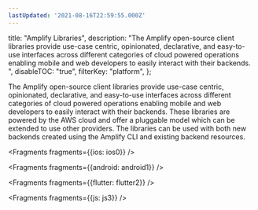 ```yaml
---
lastUpdated: '2021-08-16T22:59:55.000Z'
---
```

  title: "Amplify Libraries",
  description: "The Amplify open-source client libraries provide use-case centric, opinionated, declarative, and easy-to-use interfaces across different categories of cloud powered operations enabling mobile and web developers to easily interact with their backends. ",
  disableTOC: "true",
  filterKey: "platform",
};

The Amplify open-source client libraries provide use-case centric, opinionated, declarative, and easy-to-use interfaces across different categories of cloud powered operations enabling mobile and web developers to easily interact with their backends. These libraries are powered by the AWS cloud and offer a pluggable model which can be extended to use other providers. The libraries can be used with both new backends created using the Amplify CLI and existing backend resources.


<Fragments fragments={{ios: ios0}} />


<Fragments fragments={{android: android1}} />


<Fragments fragments={{flutter: flutter2}} />


<Fragments fragments={{js: js3}} />
